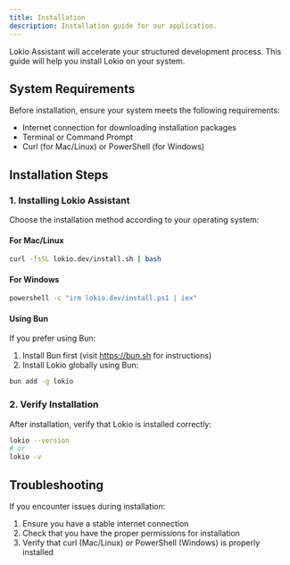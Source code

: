 ```yaml
---
title: Installation
description: Installation guide for our application.
---
```


Lokio Assistant will accelerate your structured development process. This guide will help you install Lokio on your system.

## System Requirements

Before installation, ensure your system meets the following requirements:
- Internet connection for downloading installation packages
- Terminal or Command Prompt
- Curl (for Mac/Linux) or PowerShell (for Windows)

## Installation Steps

### 1. Installing Lokio Assistant

Choose the installation method according to your operating system:

#### For Mac/Linux
```bash
curl -fsSL lokio.dev/install.sh | bash
```

#### For Windows
```bash
powershell -c "irm lokio.dev/install.ps1 | iex"
```

#### Using Bun
If you prefer using Bun:

1. Install Bun first (visit https://bun.sh for instructions)
2. Install Lokio globally using Bun:
```bash
bun add -g lokio
```

### 2. Verify Installation

After installation, verify that Lokio is installed correctly:
```bash
lokio --version
# or
lokio -v
```

## Troubleshooting

If you encounter issues during installation:
1. Ensure you have a stable internet connection
2. Check that you have the proper permissions for installation
3. Verify that curl (Mac/Linux) or PowerShell (Windows) is properly installed